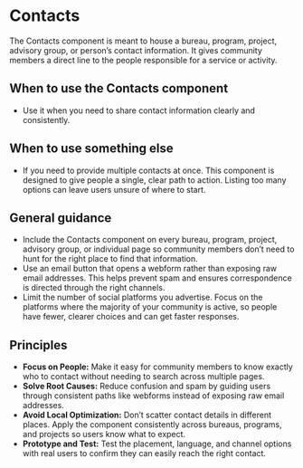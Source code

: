 

<Meta title="Using the Design System/Contacts" />

# Contacts
The Contacts component is meant to house a bureau, program, project, advisory group, or person’s contact information. It gives community members a direct line to the people responsible for a service or activity. 

<Canvas of={ContactsStories.Default} />

## When to use the Contacts component 
- Use it when you need to share contact information clearly and consistently. 

## When to use something else 
- If you need to provide multiple contacts at once. This component is designed to give people a single, clear path to action. Listing too many options can leave users unsure of where to start. 

## General guidance 
- Include the Contacts component on every bureau, program, project, advisory group, or individual page so community members don’t need to hunt for the right place to find that information. 
- Use an email button that opens a webform rather than exposing raw email addresses. This helps prevent spam and ensures correspondence is directed through the right channels.
- Limit the number of social platforms you advertise. Focus on the platforms where the majority of your community is active, so people have fewer, clearer choices and can get faster responses.

## Principles 
- **Focus on People:** Make it easy for community members to know exactly who to contact without needing to search across multiple pages. 
- **Solve Root Causes:** Reduce confusion and spam by guiding users through consistent paths like webforms instead of exposing raw email addresses. 
- **Avoid Local Optimization:** Don’t scatter contact details in different places. Apply the component consistently across bureaus, programs, and projects so users know what to expect. 
- **Prototype and Test:** Test the placement, language, and channel options with real users to confirm they can easily reach the right contact. 